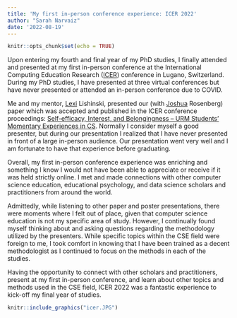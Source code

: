 ```yaml
---
title: 'My first in-person conference experience: ICER 2022'
author: "Sarah Narvaiz"
date: '2022-08-19'
---
```


```r
knitr::opts_chunk$set(echo = TRUE)
```
Upon entering my fourth and final year of my PhD studies, I finally attended and presented at my first in-person conference at the International Computing Education Research ([ICER](https://icer2022.acm.org/)) conference in Lugano, Switzerland. During my PhD studies, I have presented at three virtual conferences but have never presented or attended an in-person conference due to COVID. 

Me and my mentor, [Lexi](https://twitter.com/lishinskialex) Lishinski, presented our (with [Joshua](https://twitter.com/jrosenberg6432) Rosenberg) paper which was accepted and published in the ICER conference proceedings: [Self-efficacy, Interest, and Belongingness – URM Students’ Momentary Experiences in CS](https://dl.acm.org/doi/pdf/10.1145/3501385.3543958). Normally I consider myself a good presenter, but during our presentation I realized that I have never presented in front of a large in-person audience. Our presentation went very well and I am fortunate to have that experience before graduating. 

Overall, my first in-person conference experience was enriching and something I know I would not have been able to appreciate or receive if it was held strictly online. I met and made connections with other computer science education, educational psychology, and data science scholars and practitioners from around the world. 

Admittedly, while listening to other paper and poster presentations, there were moments where I felt out of place, given that computer science education is not my specific area of study. However, I continually found myself thinking about and asking questions regarding the methodology utilized by the presenters. While specific topics within the CSE field were foreign to me, I took comfort in knowing that I have been trained as a decent methodologist as I continued to focus on the methods in each of the studies. 

Having the opportunity to connect with other scholars and practitioners, present at my first in-person conference, and learn about other topics and methods used in the CSE field, ICER 2022 was a fantastic experience to kick-off my final year of studies. 

```r
knitr::include_graphics("icer.JPG")

```

